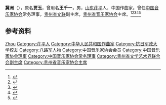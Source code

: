 '''冀洲'''（{{bd|1929年|}}），原名'''贾玉'''，曾用名'''王千一'''，男，[[山东|山东]][[茌平县|茌平]]人，中国作曲家，曾任[[中国音乐家协会|中国音乐家协会]]常务理事，[[贵州省文联|贵州省文联]]副主席，[[贵州省音乐家协会|贵州省音乐家协会]]主席。<ref>{{Cite book|title=20世纪中华人物名字号辞典|author=周家珍编著|publisher=法律出版社|year=2000|isbn=9787503628320|location=北京|pages=}}</ref><ref>{{Cite book|title=中国近现代人物别名词典|author=徐为民编|publisher=沈阳出版社|year=1993|isbn=|location=沈阳|pages=}}</ref><ref>{{Cite book|title=中国当代艺术界名人录|author=中国名人研究院编; 异天, 戈德主编|publisher=社会科学文献出版社|year=1993|isbn=|location=北京|pages=}}</ref><ref>{{Cite book|title=中国当代文化艺术名人大辞典|author=刘波主编|publisher=国际文化出版公司|year=1993|isbn=9787800493898|location=北京|pages=}}</ref><ref>{{Cite book|title=中国当代文艺名人辞典|author=谷向阳, 王庆新主编|publisher=学苑出版社|year=1994|isbn=|location=北京|pages=}}</ref>

== 参考资料 ==
{{reflist}}

{{中国人物小作品}}
{{Navboxes
| title  = 冀洲在[[中国音乐家协会|中国音乐家协会]]的职务
| list1  =
{{中国音乐家协会第三届理事会}}
{{中国音乐家协会第四届理事会}}
}}

{{Authority control}}
{{DEFAULTSORT:Ji冀}}
[[Category:冀姓|Zhou]]
[[Category:茌平人|Category:茌平人]]
[[Category:中华人民共和国作曲家|Category:中华人民共和国作曲家]]
[[Category:抗日军政大学校友|Category:抗日军政大学校友]]
[[Category:八路军人物|Category:八路军人物]]
[[Category:中国音乐家协会会员|Category:中国音乐家协会会员]]
[[Category:中国音乐家协会理事|Category:中国音乐家协会理事]]
[[Category:中国音乐家协会常务理事|Category:中国音乐家协会常务理事]]
[[Category:贵州省文学艺术界联合会副主席|Category:贵州省文学艺术界联合会副主席]]
[[Category:贵州省音乐家协会主席|Category:贵州省音乐家协会主席]]